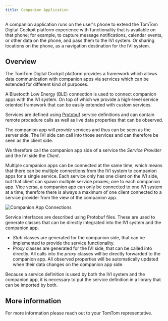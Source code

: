 ```yaml
---
title: Companion Application
---
```


A companion application runs on the user's phone to extend the TomTom Digital Cockpit platform experience 
with functionality that is available on that phone; for example, to capture message notifications, 
calendar events, or other data on the phone, and pass them to the IVI system. Or sharing locations 
on the phone, as a navigation destination for the IVI system.

## Overview

The TomTom Digital Cockpit platform provides a framework which allows data communication with companion apps
via services which can be extended for different kind of purposes. 

A Bluetooth Low Energy (BLE) connection is used to connect companion apps with the IVI system. On 
top of which we provide a high-level service oriented framework that can be easily extended with 
custom services.

Services are defined using 
[Protobuf](https://developers.google.com/protocol-buffers/docs/overview) service definitions and 
can contain remote procedure calls as well as live data properties that can be observed.

The companion app will _provide_ services and thus can be seen as the server side. The IVI side can
call into those services and can therefore be seen as the client side.

We therefore call the companion app side of a service the _Service Provider_ and the IVI side the 
_Client_.

Multiple companion apps can be connected at the same time, which means that there can be multiple
connections from the IVI system to companion apps for a single service. Each service only has one
client on the IVI side, but that client can spawn multiple service proxies; one to each companion
app. Vice versa, a companion app can only be connected to one IVI system at a time, therefore there
is always a maximum of one client connected to a service provider from the view of the companion
app.

![Companion App Connections](images/companion_app_connections.png)

Service interfaces are described using Protobuf files. These are used to generate classes that can
be directly integrated into the IVI system and the companion app.

* _Stub_ classes are generated for the companion side, that can be implemented to provide the
  service functionality.
* _Proxy_ classes are generated for the IVI side, that can be called into directly. All calls into
  the _proxy_ classes will be directly forwarded to the companion app. All observed properties
  will be automatically updated when their data changes on the companion app side.

Because a service definition is used by both the IVI system and the companion app, it is necessary
to put the service definition in a library that can be imported by both.

## More information

For more information please reach out to your TomTom representative.

